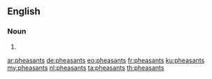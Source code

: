 ==English==

===Noun===
{{head|en|plural}}

# {{plural of|pheasant|lang=en}}

[[ar:pheasants]]
[[de:pheasants]]
[[eo:pheasants]]
[[fr:pheasants]]
[[ku:pheasants]]
[[my:pheasants]]
[[nl:pheasants]]
[[ta:pheasants]]
[[th:pheasants]]